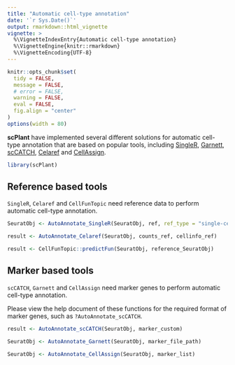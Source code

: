 ```yaml
---
title: "Automatic cell-type annotation"
date: '`r Sys.Date()`'
output: rmarkdown::html_vignette
vignette: >
  %\VignetteIndexEntry{Automatic cell-type annotation}
  %\VignetteEngine{knitr::rmarkdown}
  %\VignetteEncoding{UTF-8}
---
```


```r
knitr::opts_chunk$set(
  tidy = FALSE,
  message = FALSE,
  # error = FALSE,
  warning = FALSE,
  eval = FALSE,
  fig.align = "center"
)
options(width = 80)
```

**scPlant** have implemented several different solutions for automatic cell-type annotation that are based on popular tools, including [SingleR](https://doi.org/10.1038/s41590-018-0276-y), [Garnett](https://doi.org/10.1038/s41592-019-0535-3), [scCATCH](https://doi.org/10.1016/j.isci.2020.100882), [Celaref](https://www.bioconductor.org/packages/release/bioc/html/celaref.html) and [CellAssign](https://doi.org/10.1038/s41592-019-0529-1).

```r
library(scPlant)
```

## Reference based tools

`SingleR`, `Celaref` and `CellFunTopic` need reference data to perform automatic cell-type annotation.

```r
SeuratObj <- AutoAnnotate_SingleR(SeuratObj, ref, ref_type = "single-cell")
```

```r
result <- AutoAnnotate_Celaref(SeuratObj, counts_ref, cellinfo_ref)
```

```r
result <- CellFunTopic::predictFun(SeuratObj, reference_SeuratObj)
```


## Marker based tools

`scCATCH`, `Garnett` and `CellAssign` need marker genes to perform automatic cell-type annotation.

Please view the help document of these functions for the required format of marker genes, such as `?AutoAnnotate_scCATCH`.

```r
result <- AutoAnnotate_scCATCH(SeuratObj, marker_custom)
```

```r
SeuratObj <- AutoAnnotate_Garnett(SeuratObj, marker_file_path)
```

```r
SeuratObj <- AutoAnnotate_CellAssign(SeuratObj, marker_list)
```



